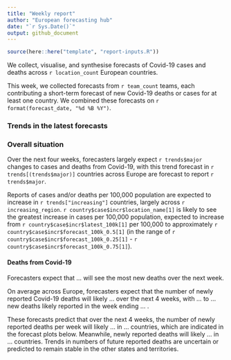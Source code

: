 ```yaml
---
title: "Weekly report"
author: "European forecasting hub"
date: "`r Sys.Date()`"
output: github_document
---
```


```r
source(here::here("template", "report-inputs.R"))
```

We collect, visualise, and synthesise forecasts of Covid-19 cases and deaths across `r location_count` European countries.

This week, we collected forecasts from `r team_count` teams, each contributing a short-term forecast of new Covid-19 deaths or cases for at least one country. We combined these forecasts on `r format(forecast_date, "%d %B %Y")`.

### Trends in the latest forecasts
### Overall situation

Over the next four weeks, forecasters largely expect `r trends$major` changes to cases and deaths from Covid-19, with this trend forecast in `r trends[(trends$major)]` countries across Europe are forecast to report `r trends$major`.

Reports of cases and/or deaths per 100,000 population are expected to increase in `r trends["increasing"]` countries, largely across `r increasing_region`. `r country$case$incr$location_name[1]` is likely to see the greatest increase in cases per 100,000 population, expected to increase from `r country$case$incr$latest_100k[1]` per 100,000 to approximately `r country$case$incr$forecast_100k_0.5[1]` (in the range of `r country$case$incr$forecast_100k_0.25[1]` - `r country$case$incr$forecast_100k_0.75[1]`).

#### Deaths from Covid-19

Forecasters expect that ... will see the most new deaths over the next week. 

On average across Europe, forecasters expect that the number of newly reported Covid-19 deaths will likely ... over the next 4 weeks, with ... to ... new deaths likely reported in the week ending ... . 

These forecasts predict that over the next 4 weeks, the number of newly reported deaths per week will likely ... in ... countries, which are indicated in the forecast plots below. Meanwhile, newly reported deaths will likely ... in ... countries. Trends in numbers of future reported deaths are uncertain or predicted to remain stable in the other states and territories.

